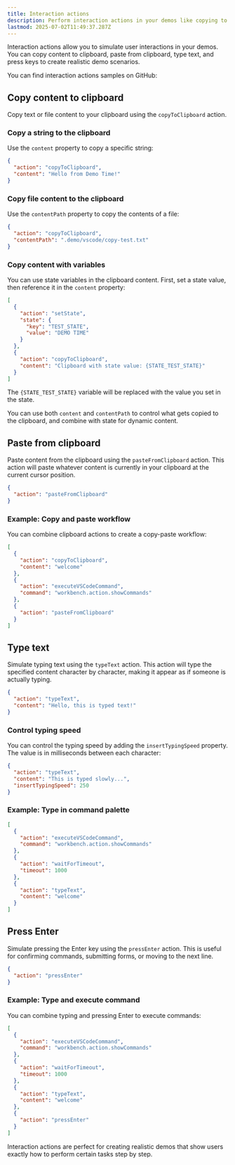 ```yaml
---
title: Interaction actions
description: Perform interaction actions in your demos like copying to clipboard, pasting content, typing text, and pressing keys.
lastmod: 2025-07-02T11:49:37.287Z
---
```



Interaction actions allow you to simulate user interactions in your demos. You can copy content to clipboard, paste from clipboard, type text, and press keys to create realistic demo scenarios.

<Aside type="note" title='Samples'>
  You can find interaction actions samples on GitHub: 
  <GitHubFileOpener filePath=".demo/25-interaction-actions.json" />
</Aside>

## Copy content to clipboard

Copy text or file content to your clipboard using the `copyToClipboard` action.

### Copy a string to the clipboard

Use the `content` property to copy a specific string:

```json
{
  "action": "copyToClipboard",
  "content": "Hello from Demo Time!"
}
```

### Copy file content to the clipboard

Use the `contentPath` property to copy the contents of a file:

```json
{
  "action": "copyToClipboard",
  "contentPath": ".demo/vscode/copy-test.txt"
}
```

### Copy content with variables

You can use state variables in the clipboard content. First, set a state value, then reference it in the `content` property:

```json
[
  {
    "action": "setState",
    "state": {
      "key": "TEST_STATE",
      "value": "DEMO TIME"
    }
  },
  {
    "action": "copyToClipboard",
    "content": "Clipboard with state value: {STATE_TEST_STATE}"
  }
]
```

The `{STATE_TEST_STATE}` variable will be replaced with the value you set in the state.

<Aside type="tip">
  You can use both <code>content</code> and <code>contentPath</code> to control what gets copied to the clipboard, and combine with state for dynamic content.
</Aside>

## Paste from clipboard

Paste content from the clipboard using the `pasteFromClipboard` action. This action will paste whatever content is currently in your clipboard at the current cursor position.

```json
{
  "action": "pasteFromClipboard"
}
```

### Example: Copy and paste workflow

You can combine clipboard actions to create a copy-paste workflow:

```json
[
  {
    "action": "copyToClipboard",
    "content": "welcome"
  },
  {
    "action": "executeVSCodeCommand",
    "command": "workbench.action.showCommands"
  },
  {
    "action": "pasteFromClipboard"
  }
]
```

## Type text

Simulate typing text using the `typeText` action. This action will type the specified content character by character, making it appear as if someone is actually typing.

```json
{
  "action": "typeText",
  "content": "Hello, this is typed text!"
}
```

### Control typing speed

You can control the typing speed by adding the `insertTypingSpeed` property. The value is in milliseconds between each character:

```json
{
  "action": "typeText",
  "content": "This is typed slowly...",
  "insertTypingSpeed": 250
}
```

### Example: Type in command palette

```json
[
  {
    "action": "executeVSCodeCommand",
    "command": "workbench.action.showCommands"
  },
  {
    "action": "waitForTimeout",
    "timeout": 1000
  },
  {
    "action": "typeText",
    "content": "welcome"
  }
]
```

## Press Enter

Simulate pressing the Enter key using the `pressEnter` action. This is useful for confirming commands, submitting forms, or moving to the next line.

```json
{
  "action": "pressEnter"
}
```

### Example: Type and execute command

You can combine typing and pressing Enter to execute commands:

```json
[
  {
    "action": "executeVSCodeCommand",
    "command": "workbench.action.showCommands"
  },
  {
    "action": "waitForTimeout",
    "timeout": 1000
  },
  {
    "action": "typeText",
    "content": "welcome"
  },
  {
    "action": "pressEnter"
  }
]
```

<Aside type="tip">
  Interaction actions are perfect for creating realistic demos that show users exactly how to perform certain tasks step by step.
</Aside>
